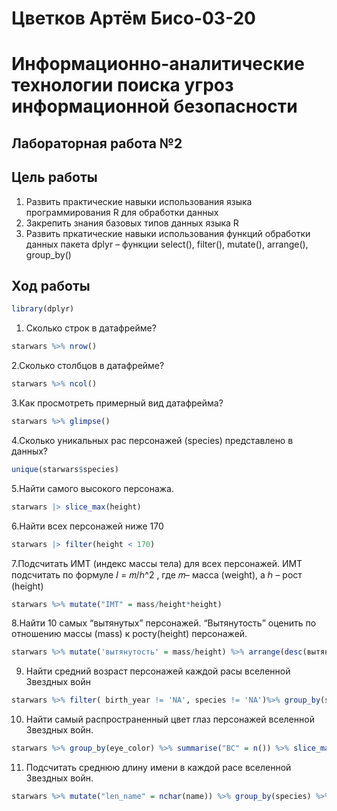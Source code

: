 # Цветков Артём Бисо-03-20

# Информационно-аналитические технологии поиска угроз информационной безопасности

## Лабораторная работа №2

## Цель работы

1.  Развить практические навыки использования языка программирования R
    для обработки данных
2.  Закрепить знания базовых типов данных языка R
3.  Развить пркатические навыки использования функций обработки данных
    пакета dplyr – функции select(), filter(), mutate(), arrange(),
    group_by()
    
## Ход работы

```{r}
library(dplyr)
```

1. Сколько строк в датафрейме?

```{r}
starwars %>% nrow()
```

2.Сколько столбцов в датафрейме?

```{r}
starwars %>% ncol()
```

3.Как просмотреть примерный вид датафрейма?

```{r}
starwars %>% glimpse()
```

4.Сколько уникальных рас персонажей (species) представлено в данных?

```{r}
unique(starwars$species)
```

5.Найти самого высокого персонажа.

```{r}
starwars |> slice_max(height)
```

6.Найти всех персонажей ниже 170

```{r}
starwars |> filter(height < 170)
```

7.Подсчитать ИМТ (индекс массы тела) для всех персонажей. ИМТ подсчитать по формуле 𝐼 = 𝑚/ℎ^2 , где 𝑚– масса (weight), а ℎ – рост (height)

```{r}
starwars %>% mutate("IMT" = mass/height*height)
```

8.Найти 10 самых “вытянутых” персонажей. “Вытянутость” оценить по отношению массы (mass) к росту(height) персонажей.

```{r}
starwars %>% mutate('вытянутость' = mass/height) %>% arrange(desc(вытянутость)) %>% head(10)
```

9. Найти средний возраст персонажей каждой расы вселенной Звездных войн

```{r}
starwars %>% filter( birth_year != 'NA', species != 'NA')%>% group_by(species) %>%  summarize(средний = mean(birth_year))
```

10. Найти самый распространенный цвет глаз персонажей вселенной Звездных войн.

```{r}
starwars %>% group_by(eye_color) %>% summarise("BC" = n()) %>% slice_max(BC)
```

11. Подсчитать среднюю длину имени в каждой расе вселенной Звездных войн.

```{r}
starwars %>% mutate("len_name" = nchar(name)) %>% group_by(species) %>% summarise(mean(len_name))
```